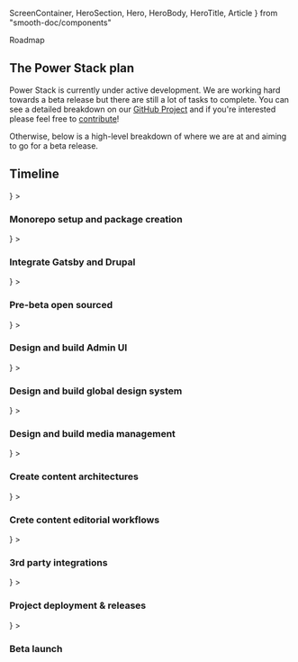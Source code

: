
  ScreenContainer,
  HeroSection,
  Hero,
  HeroBody,
  HeroTitle,
  Article
} from  "smooth-doc/components"



<HeroSection>
  <Hero >
    <HeroBody>
      <HeroTitle>Roadmap</HeroTitle>
    </HeroBody>
  </Hero>
</HeroSection>
<ScreenContainer py={5}>
  <Article>
    <h2>The Power Stack plan</h2>
    <p>Power Stack is currently under active development. We are working hard towards a beta release but there are still
     a lot of tasks to complete. You can see a detailed breakdown on our <a href="">GitHub Project</a> and if you're interested please
      feel free to <a href="/contributing">contribute</a>!</p>
    <p> Otherwise, below is a high-level breakdown of where we are at and aiming to go for a beta release.</p>
    <h2>Timeline</h2>
    <VerticalTimeline lineColor="#111111">
      <VerticalTimelineElement
        className="vertical-timeline-element--work"
        contentStyle={{ background: 'linear-gradient(0.45turn, #ffc800, #ffec00)', color: '#111111', fontWeight: '900', textAlign: 'center', boxShadow: '0px 1px 3px rgb(16 24 40 / 10%), 0px 1px 2px rgb(16 24 40 / 6%)' }}
        iconStyle={{ background: 'rgb(255,200,0)', color: '#111111', boxShadow: 'none' }}
        icon={<FiCode />}
      >
        <h3 className="vertical-timeline-element-title">Monorepo setup and package creation</h3>
      </VerticalTimelineElement>
      <VerticalTimelineElement
        className="vertical-timeline-element--work"
        contentStyle={{ background: 'linear-gradient(0.45turn, #ffc800, #ffec00)', color: '#111111', fontWeight: '900', textAlign: 'center', boxShadow: '0px 1px 3px rgb(16 24 40 / 10%), 0px 1px 2px rgb(16 24 40 / 6%)' }}
        iconStyle={{ background: 'rgb(255,200,0)', color: '#111111', boxShadow: 'none' }}
        icon={<FiCode />}
      >
        <h3 className="vertical-timeline-element-title">Integrate Gatsby and Drupal</h3>
      </VerticalTimelineElement>
      <VerticalTimelineElement
        className="vertical-timeline-element--work"
        iconStyle={{ background: 'rgb(16, 204, 82)', color: '#fff', boxShadow: 'none' }}
        contentStyle={{ background: 'linear-gradient(0.45turn, #ffc800, #ffec00)', color: '#111111', fontWeight: '900', textAlign: 'center', boxShadow: '0px 1px 3px rgb(16 24 40 / 10%), 0px 1px 2px rgb(16 24 40 / 6%)' }}
        icon={<FiCheck />}
      >
        <h3 className="vertical-timeline-element-title">Pre-beta open sourced</h3>
      </VerticalTimelineElement>
      <VerticalTimelineElement
        className="vertical-timeline-element--work"
        iconStyle={{ background: 'rgb(17,17,17)', color: '#fff', boxShadow: 'none' }}
        contentStyle={{ color: '#111111', fontWeight: '900', textAlign: 'center', boxShadow: '0px 1px 3px rgb(16 24 40 / 10%), 0px 1px 2px rgb(16 24 40 / 6%)' }}
        icon={<FiCode />}
      >
        <h3 className="vertical-timeline-element-title">Design and build Admin UI</h3>
      </VerticalTimelineElement>
      <VerticalTimelineElement
        className="vertical-timeline-element--work"
        iconStyle={{ background: 'rgb(17,17,17)', color: '#fff', boxShadow: 'none' }}
        contentStyle={{ color: '#111111', fontWeight: '900', textAlign: 'center', boxShadow: '0px 1px 3px rgb(16 24 40 / 10%), 0px 1px 2px rgb(16 24 40 / 6%)' }}
        icon={<FiCode />}
      >
        <h3 className="vertical-timeline-element-title">Design and build global design system</h3>
      </VerticalTimelineElement>
      <VerticalTimelineElement
        className="vertical-timeline-element--work"
        iconStyle={{ background: 'rgb(17,17,17)', color: '#fff', boxShadow: 'none' }}
        contentStyle={{ color: '#111111', fontWeight: '900', textAlign: 'center', boxShadow: '0px 1px 3px rgb(16 24 40 / 10%), 0px 1px 2px rgb(16 24 40 / 6%)' }}
        icon={<FiCode />}
      >
        <h3 className="vertical-timeline-element-title">Design and build media management</h3>
      </VerticalTimelineElement>
      <VerticalTimelineElement
        className="vertical-timeline-element--education"
        iconStyle={{ background: 'rgb(17,17,17)', color: '#fff', boxShadow: 'none' }}
        contentStyle={{ color: '#111111', fontWeight: '900', textAlign: 'center', boxShadow: '0px 1px 3px rgb(16 24 40 / 10%), 0px 1px 2px rgb(16 24 40 / 6%)' }}
        icon={<FiCode />}
      >
        <h3 className="vertical-timeline-element-title">Create content architectures</h3>
      </VerticalTimelineElement>
      <VerticalTimelineElement
        className="vertical-timeline-element--education"
        iconStyle={{ background: 'rgb(17,17,17)', color: '#fff', boxShadow: 'none' }}
        contentStyle={{ color: '#111111', fontWeight: '900', textAlign: 'center', boxShadow: '0px 1px 3px rgb(16 24 40 / 10%), 0px 1px 2px rgb(16 24 40 / 6%)' }}
        icon={<FiCode />}
      >
        <h3 className="vertical-timeline-element-title">Crete content editorial workflows</h3>
      </VerticalTimelineElement>
      <VerticalTimelineElement
        className="vertical-timeline-element--education"
        iconStyle={{ background: 'rgb(17,17,17)', color: '#fff', boxShadow: 'none' }}
        contentStyle={{ color: '#111111', fontWeight: '900', textAlign: 'center', boxShadow: '0px 1px 3px rgb(16 24 40 / 10%), 0px 1px 2px rgb(16 24 40 / 6%)' }}
        icon={<FiCode />}
      >
        <h3 className="vertical-timeline-element-title">3rd party integrations</h3>
      </VerticalTimelineElement>
      <VerticalTimelineElement
        className="vertical-timeline-element--education"
        iconStyle={{ background: 'rgb(17,17,17)', color: '#fff', boxShadow: 'none' }}
        contentStyle={{ color: '#111111', fontWeight: '900', textAlign: 'center', boxShadow: '0px 1px 3px rgb(16 24 40 / 10%), 0px 1px 2px rgb(16 24 40 / 6%)' }}
        icon={<FiCode />}
      >
        <h3 className="vertical-timeline-element-title">Project deployment & releases</h3>
      </VerticalTimelineElement>
      <VerticalTimelineElement
        iconStyle={{ background: 'rgb(16, 204, 82)', color: '#fff', boxShadow: 'none' }}
        contentStyle={{ color: '#111111', fontWeight: '900', textAlign: 'center', boxShadow: '0px 1px 3px rgb(16 24 40 / 10%), 0px 1px 2px rgb(16 24 40 / 6%)' }}
        icon={<FiCheck />}
      >
        <h3 className="vertical-timeline-element-title">Beta launch</h3>
      </VerticalTimelineElement>
    </VerticalTimeline>
  </Article>
</ScreenContainer>

